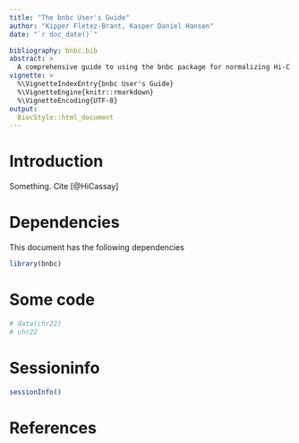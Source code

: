 ```yaml
---
title: "The bnbc User's Guide"
author: "Kipper Fletez-Brant, Kasper Daniel Hansen"
date: "`r doc_date()`"

bibliography: bnbc.bib
abstract: >
  A comprehensive guide to using the bnbc package for normalizing Hi-C replicates.
vignette: >
  %\VignetteIndexEntry{bnbc User's Guide}
  %\VignetteEngine{knitr::rmarkdown}
  %\VignetteEncoding{UTF-8}
output: 
  BiocStyle::html_document
---
```


# Introduction

Something. Cite [@HiCassay]

# Dependencies

This document has the following dependencies

```r
library(bnbc)
```

# Some code

```r
# data(chr22)
# chr22
```




# Sessioninfo

```r
sessionInfo()
```

# References


